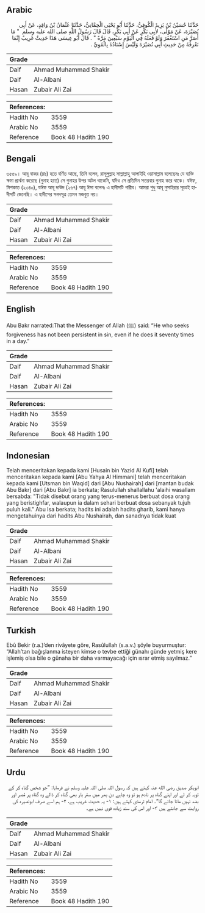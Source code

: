 ## Arabic


<div dir="rtl" lang="ar" style={{fontSize:'larger',backgroundColor:'#f8f9fa',padding:20}}>
حَدَّثَنَا حُسَيْنُ بْنُ يَزِيدَ الْكُوفِيُّ، حَدَّثَنَا أَبُو يَحْيَى الْحِمَّانِيُّ، حَدَّثَنَا عُثْمَانُ بْنُ وَاقِدٍ، عَنْ أَبِي نُصَيْرَةَ، عَنْ مَوْلًى، لأَبِي بَكْرٍ عَنْ أَبِي بَكْرٍ، قَالَ قَالَ رَسُولُ اللَّهِ صلى الله عليه وسلم ‏ "‏ مَا أَصَرَّ مَنِ اسْتَغْفَرَ وَلَوْ فَعَلَهُ فِي الْيَوْمِ سَبْعِينَ مَرَّةً ‏"‏ ‏.‏ قَالَ أَبُو عِيسَى هَذَا حَدِيثٌ غَرِيبٌ إِنَّمَا نَعْرِفُهُ مِنْ حَدِيثِ أَبِي نُصَيْرَةَ وَلَيْسَ إِسْنَادُهُ بِالْقَوِيِّ ‏.‏
</div>
<div style={{backgroundColor:'#f8f9fa',padding:20, marginBottom: 10}}><table> <thead> <tr> <th>Grade</th> <th></th> </tr> </thead> <tbody> <tr><td>Daif</td><td>Ahmad Muhammad Shakir</td></tr><tr><td>Daif</td><td>Al-Albani</td></tr><tr><td>Hasan</td><td>Zubair Ali Zai</td></tr></tbody></table><table> <thead> <tr> <th>References:</th> <th></th> </tr> </thead> <tbody><tr><td>Hadith No</td><td>3559</td></tr><tr><td>Arabic No</td><td>3559</td></tr><tr><td>Reference</td><td>Book 48 Hadith 190</td></tr></tbody></table></div>

## Bengali


<div dir="ltr" lang="bn" style={{fontSize:'larger',backgroundColor:'#f8f9fa',padding:20}}>
৩৫৫৯। আবূ বাকর (রাঃ) হতে বর্ণিত আছে, তিনি বলেন, রাসূলুল্লাহ সাল্লাল্লাহু আলাইহি ওয়াসাল্লাম বলেছেনঃ যে ব্যক্তি ক্ষমা প্রার্থনা করেছে (গুনাহ হতে) সে গুনাহর উপর অটল থাকেনি, যদিও সে প্রতিদিন সত্তরবার গুনাহ করে থাকে। যঈফ, মিশকাত (২৩৪০), যঈফ আবূ দাউদ (২৬৭) আবূ ঈসা বলেনঃ এ হাদীসটি গারীব। আমরা শুধু আবূ নুসাইরার সূত্রেই হাদীসটি জেনেছি। এ হাদীসের সনদসূত্র তেমন মজবুত নয়।
</div>
<div style={{backgroundColor:'#f8f9fa',padding:20, marginBottom: 10}}><table> <thead> <tr> <th>Grade</th> <th></th> </tr> </thead> <tbody> <tr><td>Daif</td><td>Ahmad Muhammad Shakir</td></tr><tr><td>Daif</td><td>Al-Albani</td></tr><tr><td>Hasan</td><td>Zubair Ali Zai</td></tr></tbody></table><table> <thead> <tr> <th>References:</th> <th></th> </tr> </thead> <tbody><tr><td>Hadith No</td><td>3559</td></tr><tr><td>Arabic No</td><td>3559</td></tr><tr><td>Reference</td><td>Book 48 Hadith 190</td></tr></tbody></table></div>

## English


<div dir="ltr" lang="en" style={{fontSize:'larger',backgroundColor:'#f8f9fa',padding:20}}>
Abu Bakr narrated:That the Messenger of Allah (ﷺ) said: “He who seeks forgiveness has not been persistent in sin, even if he does it seventy times in a day.”
</div>
<div style={{backgroundColor:'#f8f9fa',padding:20, marginBottom: 10}}><table> <thead> <tr> <th>Grade</th> <th></th> </tr> </thead> <tbody> <tr><td>Daif</td><td>Ahmad Muhammad Shakir</td></tr><tr><td>Daif</td><td>Al-Albani</td></tr><tr><td>Hasan</td><td>Zubair Ali Zai</td></tr></tbody></table><table> <thead> <tr> <th>References:</th> <th></th> </tr> </thead> <tbody><tr><td>Hadith No</td><td>3559</td></tr><tr><td>Arabic No</td><td>3559</td></tr><tr><td>Reference</td><td>Book 48 Hadith 190</td></tr></tbody></table></div>

## Indonesian


<div dir="ltr" lang="id" style={{fontSize:'larger',backgroundColor:'#f8f9fa',padding:20}}>
Telah menceritakan kepada kami [Husain bin Yazid Al Kufi] telah menceritakan kepada kami [Abu Yahya Al Himmani] telah menceritakan kepada kami [Utsman bin Waqid] dari [Abu Nushairah] dari [mantan budak Abu Bakr] dari [Abu Bakr] ia berkata; Rasulullah shallallahu 'alaihi wasallam bersabda: "Tidak disebut orang yang terus-menerus berbuat dosa orang yang beristighfar, walaupun ia dalam sehari berbuat dosa sebanyak tujuh puluh kali." Abu Isa berkata; hadits ini adalah hadits gharib, kami hanya mengetahuinya dari hadits Abu Nushairah, dan sanadnya tidak kuat
</div>
<div style={{backgroundColor:'#f8f9fa',padding:20, marginBottom: 10}}><table> <thead> <tr> <th>Grade</th> <th></th> </tr> </thead> <tbody> <tr><td>Daif</td><td>Ahmad Muhammad Shakir</td></tr><tr><td>Daif</td><td>Al-Albani</td></tr><tr><td>Hasan</td><td>Zubair Ali Zai</td></tr></tbody></table><table> <thead> <tr> <th>References:</th> <th></th> </tr> </thead> <tbody><tr><td>Hadith No</td><td>3559</td></tr><tr><td>Arabic No</td><td>3559</td></tr><tr><td>Reference</td><td>Book 48 Hadith 190</td></tr></tbody></table></div>

## Turkish


<div dir="ltr" lang="tr" style={{fontSize:'larger',backgroundColor:'#f8f9fa',padding:20}}>
Ebû Bekir (r.a.)’den rivâyete göre, Rasûlullah (s.a.v.) şöyle buyurmuştur: “Allah’tan bağışlanma isteyen kimse o tevbe ettiği günahı günde yetmiş kere işlemiş olsa bile o günaha bir daha varmayacağı için ısrar etmiş sayılmaz.”
</div>
<div style={{backgroundColor:'#f8f9fa',padding:20, marginBottom: 10}}><table> <thead> <tr> <th>Grade</th> <th></th> </tr> </thead> <tbody> <tr><td>Daif</td><td>Ahmad Muhammad Shakir</td></tr><tr><td>Daif</td><td>Al-Albani</td></tr><tr><td>Hasan</td><td>Zubair Ali Zai</td></tr></tbody></table><table> <thead> <tr> <th>References:</th> <th></th> </tr> </thead> <tbody><tr><td>Hadith No</td><td>3559</td></tr><tr><td>Arabic No</td><td>3559</td></tr><tr><td>Reference</td><td>Book 48 Hadith 190</td></tr></tbody></table></div>

## Urdu


<div dir="rtl" lang="ur" style={{fontSize:'larger',backgroundColor:'#f8f9fa',padding:20}}>
ابوبکر صدیق رضی الله عنہ کہتے ہیں کہ رسول اللہ صلی اللہ علیہ وسلم نے فرمایا: ”جو شخص گناہ کر کے توبہ کر لے اور اپنے گناہ پر نادم ہو تو وہ چاہے دن بھر میں ستر بار بھی گناہ کر ڈالے وہ گناہ پر مُصر اور بضد نہیں مانا جائے گا“۔ امام ترمذی کہتے ہیں: ۱- یہ حدیث غریب ہے، ۲- ہم اسے صرف ابونصیرہ کی روایت سے جانتے ہیں ۳- اور اس کی سند زیادہ قوی نہیں ہے۔
</div>
<div style={{backgroundColor:'#f8f9fa',padding:20, marginBottom: 10}}><table> <thead> <tr> <th>Grade</th> <th></th> </tr> </thead> <tbody> <tr><td>Daif</td><td>Ahmad Muhammad Shakir</td></tr><tr><td>Daif</td><td>Al-Albani</td></tr><tr><td>Hasan</td><td>Zubair Ali Zai</td></tr></tbody></table><table> <thead> <tr> <th>References:</th> <th></th> </tr> </thead> <tbody><tr><td>Hadith No</td><td>3559</td></tr><tr><td>Arabic No</td><td>3559</td></tr><tr><td>Reference</td><td>Book 48 Hadith 190</td></tr></tbody></table></div>